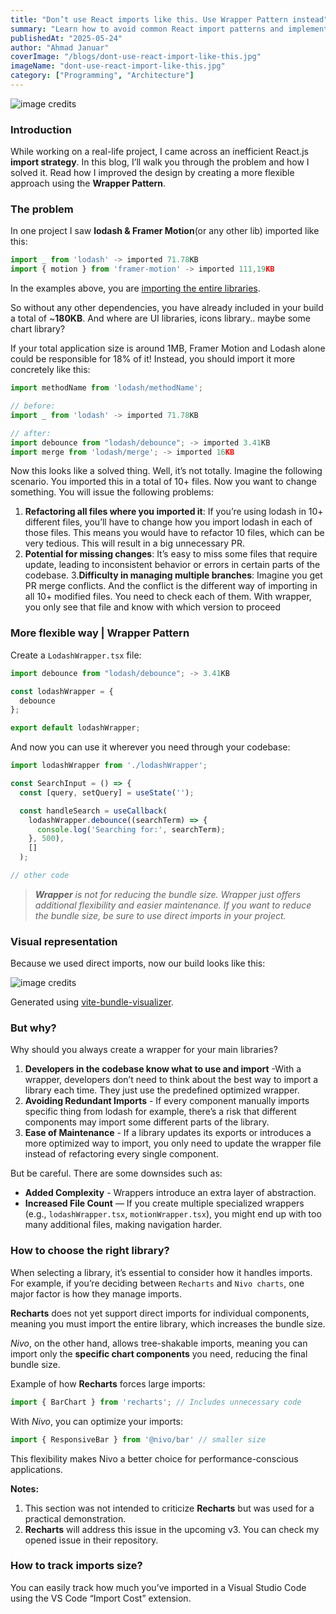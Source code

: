 ```yaml
---
title: "Don’t use React imports like this. Use Wrapper Pattern instead"
summary: "Learn how to avoid common React import patterns and implement the Wrapper Pattern for better code organization and maintainability in your React applications."
publishedAt: "2025-05-24"
author: "Ahmad Januar"
coverImage: "/blogs/dont-use-react-import-like-this.jpg"
imageName: "dont-use-react-import-like-this.jpg"
category: ["Programming", "Architecture"]
---
```


![image credits](/blogs/content/dont-use-react-import-1.webp)

### Introduction    

While working on a real-life project, I came across an inefficient React.js **import strategy**. In this blog, I’ll walk you through the problem and how I solved it. Read how I improved the design by creating a more flexible approach using the **Wrapper Pattern**.

### The problem

In one project I saw **lodash & Framer Motion**(or any other lib) imported like this:

```jsx
import _ from 'lodash' -> imported 71.78KB
import { motion } from 'framer-motion' -> imported 111,19KB
```

In the examples above, you are [importing the entire libraries](https://www.geeksforgeeks.org/how-to-import-lodash-libraries-in-javascript/).

So without any other dependencies, you have already included in your build a total of ~**180KB**. And where are UI libraries, icons library.. maybe some chart library?

If your total application size is around 1MB, Framer Motion and Lodash alone could be responsible for 18% of it! Instead, you should import it more concretely like this:

```jsx
import methodName from 'lodash/methodName';
```

```jsx
// before:
import _ from 'lodash' -> imported 71.78KB

// after:
import debounce from "lodash/debounce"; -> imported 3.41KB
import merge from 'lodash/merge'; -> imported 16KB
```
Now this looks like a solved thing. Well, it’s not totally. Imagine the following scenario. You imported this in a total of 10+ files. Now you want to change something. You will issue the following problems:

1. **Refactoring all files where you imported it**: If you’re using lodash in 10+ different files, you’ll have to change how you import lodash in each of those files. This means you would have to refactor 10 files, which can be very tedious. This will result in a big unnecessary PR.
2. **Potential for missing changes**: It’s easy to miss some files that require update, leading to inconsistent behavior or errors in certain parts of the codebase.
3.**Difficulty in managing multiple branches**: Imagine you get PR merge conflicts. And the conflict is the different way of importing in all 10+ modified files. You need to check each of them. With wrapper, you only see that file and know with which version to proceed

### More flexible way | Wrapper Pattern

Create a `LodashWrapper.tsx` file:

```jsx
import debounce from "lodash/debounce"; -> 3.41KB

const lodashWrapper = {
  debounce
};

export default lodashWrapper;
```

And now you can use it wherever you need through your codebase:

```jsx
import lodashWrapper from './lodashWrapper';

const SearchInput = () => {
  const [query, setQuery] = useState('');

  const handleSearch = useCallback(
    lodashWrapper.debounce((searchTerm) => {
      console.log('Searching for:', searchTerm);
    }, 500), 
    []
  );

// other code
```

> ***Wrapper** is not for reducing the bundle size. Wrapper just offers additional flexibility and easier maintenance. If you want to reduce the bundle size, be sure to use direct imports in your project.*

### Visual representation

Because we used direct imports, now our build looks like this:

![image credits](/blogs/content/dont-use-react-import-2.webp)

Generated using [vite-bundle-visualizer](https://www.npmjs.com/package/vite-bundle-visualizer).

### But why?

Why should you always create a wrapper for your main libraries?

1. **Developers in the codebase know what to use and import** -With a wrapper, developers don’t need to think about the best way to import a library each time. They just use the predefined optimized wrapper.
2. **Avoiding Redundant Imports** - If every component manually imports specific thing from lodash for example, there’s a risk that different components may import some different parts of the library.
3. **Ease of Maintenance** - If a library updates its exports or introduces a more optimized way to import, you only need to update the wrapper file instead of refactoring every single component.

But be careful. There are some downsides such as:

- **Added Complexity** - Wrappers introduce an extra layer of abstraction.
- **Increased File Count** — If you create multiple specialized wrappers (e.g., `lodashWrapper.tsx`, `motionWrapper.tsx`), you might end up with too many additional files, making navigation harder.

### How to choose the right library?

When selecting a library, it’s essential to consider how it handles imports. For example, if you’re deciding between `Recharts` and `Nivo charts`, one major factor is how they manage imports.

**Recharts** does not yet support direct imports for individual components, meaning you must import the entire library, which increases the bundle size.

*Nivo*, on the other hand, allows tree-shakable imports, meaning you can import only the **specific chart components** you need, reducing the final bundle size.

Example of how **Recharts** forces large imports:

```jsx
import { BarChart } from 'recharts'; // Includes unnecessary code
```

With *Nivo*, you can optimize your imports:

```jsx
import { ResponsiveBar } from '@nivo/bar' // smaller size
```

This flexibility makes Nivo a better choice for performance-conscious applications.

**Notes:**

1. This section was not intended to criticize **Recharts** but was used for a practical demonstration.
2. **Recharts** will address this issue in the upcoming v3. You can check my opened issue in their repository.

### How to track imports size?

You can easily track how much you’ve imported in a Visual Studio Code using the VS Code “Import Cost” extension.













